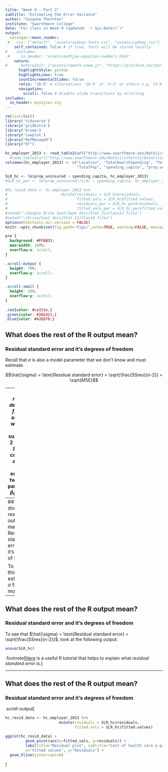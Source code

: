 ```yaml
---
title: "Week 9 - Part 2"
subtitle: "Estimating the Error Variance"
author: "Suzanne Thornton"
institute: "Swarthmore College"
date: "For class in Week 9 (updated: `r Sys.Date()`)"
output:
  xaringan::moon_reader:
 #   css: ["default", "assets/sydney-fonts.css", "assets/sydney.css"]
    self_contained: false # if true, fonts will be stored locally
#    includes:
 #     in_header: "assets/mathjax-equation-numbers.html"
    nature:
#      beforeInit: ["assets/remark-zoom.js", "https://platform.twitter.com/widgets.js"]
      highlightStyle: github
      highlightLines: true
      countIncrementalSlides: false
      ratio: '16:9' # alternatives '16:9' or '4:3' or others e.g. 13:9
      navigation:
        scroll: false # disable slide transitions by scrolling
includes:
  in_header: mystyles.sty
---
```



```r
rm(list=ls())
library('tidyverse')
library('gridExtra')
library('broom')
library('cowplot')
library("RefManageR")
library("DT")

hc_employer_2013 <- read_table2(url("http://www.swarthmore.edu/NatSci/sthornt1/DataFiles/health_care_data.txt")) 
  #read_table2(url("http://www.swarthmore.edu/NatSci/sthornt1/DataFiles/health_care_2013_cleaned.txt")) 
colnames(hc_employer_2013) <- c("Location", "TotalHealthSpending", "TotalUninsured", 
                                "TotalPop", "spending_capita", "prop_uninsured")

SLR_hc <- lm(prop_uninsured ~ spending_capita, hc_employer_2013)
#SLR_hc_pwr <- lm(prop_uninsured^(1/4) ~ spending_capita, hc_employer_2013)

#hc_resid_data <- hc_employer_2013 %>% 
#                        mutate(residuals = SLR_hc$residuals, 
#                               fitted_vals = SLR_hc$fitted.values,
#                               residuals_pwr = SLR_hc_pwr$residuals,
#                               fitted_vals_pwr = SLR_hc_pwr$fitted.values) 
#setwd("~/Google Drive Swat/Swat docs/Stat 21/Class13_files")
#setwd("~/Drive/Swat docs/Stat 21/Class9_files")
options(htmltools.dir.version = FALSE)
knitr::opts_chunk$set(fig.path='Figs/',echo=TRUE, warning=FALSE, message=FALSE)
```

```css
pre {
  background: #FFBB33;
  max-width: 100%;
  overflow-x: scroll;
}

.scroll-output {
  height: 70%;
  overflow-y: scroll;
}

.scroll-small {
  height: 50%;
  overflow-y: scroll;
}
   
.red{color: #ce151e;}
.green{color: #26b421;}
.blue{color: #426EF0;}
```


## What does the rest of the R output mean? 
### Residual standard error and it's degrees of freedom

Recall that $\sigma$ is also a model parameter that we don't know and must estimate. 


$$\hat{\sigma} = \text{Residual standard error} =  \sqrt{\frac{SSres}{n-2}} = \sqrt{MSE}$$

--
The *residual degrees of freedom* are $n-2$, where we are subtracting $2$ because *SSres* is computed after we have estimated two model parameters, $\beta_0$ and $\beta_1$. 


```r
df.residual(SLR_hc)
dim(hc_employer_2013)
```

---
## What does the rest of the R output mean? 
### Residual standard error and it's degrees of freedom

To extract this estimate for $\sigma$ from the model use: 
```r
SLR_hc_summary <- SLR_hc %>% summary
SLR_hc_summary$sigma
```



---
## What does the rest of the R output mean? 
### Residual standard error and it's degrees of freedom

To see that $\hat{\sigma} = \text{Residual standard error} =  \sqrt{\frac{SSres}{n-2}}$,
look at the following output: 

```r
anova(SLR_hc)
```


.footnote[<a href="https://campus.datacamp.com/courses/correlation-and-regression/model-fit?ex=3">Here</a> is a useful R tutorial that helps to explain what *residual standard error* is.] 



---
## What does the rest of the R output mean? 
### Residual standard error and it's degrees of freedom

.scroll-output[
```r
hc_resid_data <- hc_employer_2013 %>% 
                        mutate(residuals = SLR_hc$residuals, 
                               fitted_vals = SLR_hc$fitted.values) 

ggplot(hc_resid_data) +
         geom_point(aes(x=fitted_vals, y=residuals)) + 
         labs(title="Residual plot", subtitle="Cost of health care a predictor of proportion of people uninsured",
         x="Fitted values", y="Residuals") + 
  geom_hline(yintercept=0)
```
]